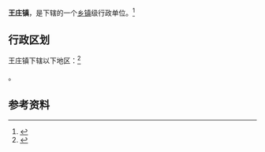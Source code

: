{{中国乡级行政区|41/05/26/108/000}}

'''王庄镇'''，是{{PRC admin/fullname|41/05/26/108/000|3}}下辖的一个[[乡镇|乡镇]]级行政单位。<ref>{{PRC admin/ref sgc|{{PRC admin/parent|41/05/26/108/000}}}}</ref>

== 行政区划 ==

王庄镇下辖以下地区：<ref>{{PRC admin/ref sgc|41/05/26/108/000}}</ref>

{{PRC admin/children|41/05/26/108/000}}。

== 参考资料 ==

{{reflist}}

{{行政区划小作品}}
{{PRC admin/navcat|41/05/26/108/000}}
